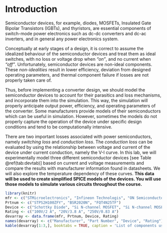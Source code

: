  
# Introduction {#Introduction}
Semiconductor devices, for example, diodes, MOSFETs, Insulated Gate Bipolar Transistors (IGBTs), and thyristors, are essential components of switch-mode power electronics such as dc-dc converters and dc-ac inverters, and in general any power electronics system.

Conceptually at early stages of a design, it is correct to assume the idealized behaviour of the semiconductor devices and treat them as ideal switches, with no loss or voltage drop when _“on”_, and no current when _“off”_. 
Unfortunately, semiconductor devices are non-ideal components.
These _non-idealities_ result in lower efficiency, deviation from designed operating parameters, and thermal component failure if losses are not properly taken care of.

Thus, before implementing a converter design, we should model the semiconductor devices
to account for their parasitics and loss mechanisms, and incorporate them into the simulation. 
This way, the simulation will properly anticipate output power, efficiency, and operating parameters of
the converter. 
Some manufacturers provide models of their semiconductors which can be useful in
simulation. 
However, sometimes the models do not properly capture the operation of the device under specific design conditions and tend to be computationally intensive.

There are two important losses associated with power semiconductors, namely _switching loss_ and _conduction loss_. 
The _conduction loss_ can be evaluated by using the relationship between voltage and current of the device under current conduction, namely the V-I curve.
In this lab, we will experimentally model three different semiconductor devices [see Table \@ref(tab:devtab)] based on current and voltage measurements and compare the results with manufacturer information found in datasheets. 
We will also explore the temperature dependency of these curves. 
**This data will be used to create simplified SPICE models of the devices. You will use those models to simulate various circuits throughout the course.**  



```r
library(knitr)
mfr <- c("STMicroelectronics", "Infineon Technologis", "ON Semiconductors")
Prtnum <- c("STPS2H100ZFY", "BSR2020N", "FQT4N25TF")
Device <- c("Schottky Diode", "Si N-channel MOSFET", "Si N-channel MOSFET")
Rating <- c("100V/2 A", "20V/3.8 A", "250V/0.83 A")
devarray <- data.frame(mfr, Prtnum, Device, Rating)
names(devarray) <- c("Manufacturer", "Part Number", "Device", "Rating")
kable(devarray[1:3,], booktabs = TRUE, caption = 'List of components used in this lab')
```